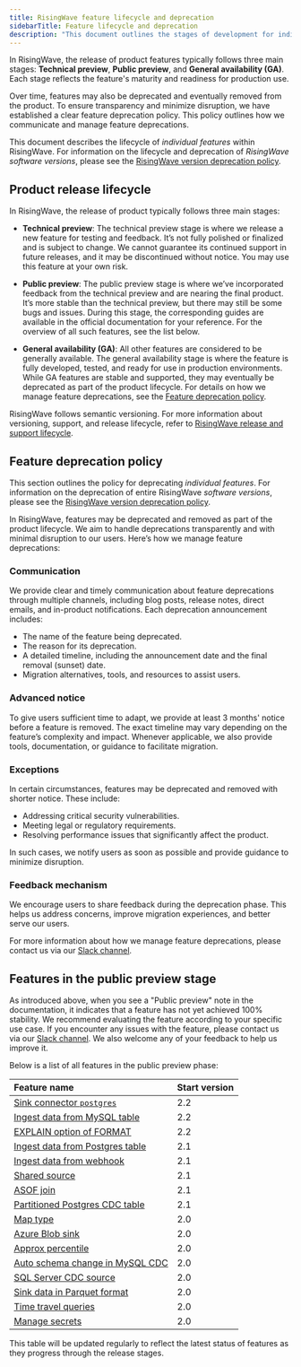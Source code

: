 ```yaml
---
title: RisingWave feature lifecycle and deprecation
sidebarTitle: Feature lifecycle and deprecation
description: "This document outlines the stages of development for individual features within RisingWave (Technical Preview, Public Preview, General Availability), and the policy for how features are deprecated and removed from the product. It also provides a list of features currently in Public Preview."
---
```


In RisingWave, the release of product features typically follows three main stages: **Technical preview**, **Public preview**, and **General availability (GA)**. Each stage reflects the feature's maturity and readiness for production use.

Over time, features may also be deprecated and eventually removed from the product. To ensure transparency and minimize disruption, we have established a clear feature deprecation policy. This policy outlines how we communicate and manage feature deprecations.

This document describes the lifecycle of *individual features* within RisingWave. For information on the lifecycle and deprecation of *RisingWave software versions*, please see the [RisingWave version deprecation policy](/changelog/version-deprecation).

## Product release lifecycle

In RisingWave, the release of product typically follows three main stages:

- **Technical preview**: The technical preview stage is where we release a new feature for testing and feedback. It’s not fully polished or finalized and is subject to change. We cannot guarantee its continued support in future releases, and it may be discontinued without notice. You may use this feature at your own risk.

- **Public preview**: The public preview stage is where we’ve incorporated feedback from the technical preview and are nearing the final product. It’s more stable than the technical preview, but there may still be some bugs and issues. During this stage, the corresponding guides are available in the official documentation for your reference. For the overview of all such features, see the list below.

- **General availability (GA)**: All other features are considered to be generally available. The general availability stage is where the feature is fully developed, tested, and ready for use in production environments. While GA features are stable and supported, they may eventually be deprecated as part of the product lifecycle. For details on how we manage feature deprecations, see the [Feature deprecation policy](#feature-deprecation-policy).

RisingWave follows semantic versioning. For more information about versioning, support, and release lifecycle, refer to [RisingWave release and support lifecycle](/changelog/release-support-lifecycle).

## Feature deprecation policy

This section outlines the policy for deprecating *individual features*. 
For information on the deprecation of entire RisingWave *software versions*, please see the [RisingWave version deprecation policy](/changelog/version-deprecation).

In RisingWave, features may be deprecated and removed as part of the product lifecycle. We aim to handle deprecations transparently and with minimal disruption to our users. Here’s how we manage feature deprecations:

### Communication

We provide clear and timely communication about feature deprecations through multiple channels, including blog posts, release notes, direct emails, and in-product notifications. Each deprecation announcement includes:

- The name of the feature being deprecated.
- The reason for its deprecation.
- A detailed timeline, including the announcement date and the final removal (sunset) date.
- Migration alternatives, tools, and resources to assist users.

### Advanced notice

To give users sufficient time to adapt, we provide at least 3 months' notice before a feature is removed. The exact timeline may vary depending on the feature’s complexity and impact. Whenever applicable, we also provide tools, documentation, or guidance to facilitate migration.

### Exceptions

In certain circumstances, features may be deprecated and removed with shorter notice. These include:

- Addressing critical security vulnerabilities.
- Meeting legal or regulatory requirements.
- Resolving performance issues that significantly affect the product.

In such cases, we notify users as soon as possible and provide guidance to minimize disruption.

### Feedback mechanism

We encourage users to share feedback during the deprecation phase. This helps us address concerns, improve migration experiences, and better serve our users.

For more information about how we manage feature deprecations, please contact us via our [Slack channel](https://go.risingwave.com/slack).

## Features in the public preview stage

As introduced above, when you see a "Public preview" note in the documentation, it indicates that a feature has not yet achieved 100% stability. We recommend evaluating the feature according to your specific use case. If you encounter any issues with the feature, please contact us via our [Slack channel](https://www.risingwave.com/slack). We also welcome any of your feedback to help us improve it.

Below is a list of all features in the public preview phase:

| Feature name |  Start version |
| :-- | :-- |
| [Sink connector `postgres`](/integrations/destinations/postgresql#create-a-sink)| 2.2 |
| [Ingest data from MySQL table](/integrations/sources/mysql-table)| 2.2 |
| [EXPLAIN option of FORMAT](/sql/commands/sql-explain#explain-options)| 2.2 |
| [Ingest data from Postgres table](/integrations/sources/postgresql-table) | 2.1 |
| [Ingest data from webhook](/integrations/sources/webhook) | 2.1 |
| [Shared source](/sql/commands/sql-create-source#shared-source)  | 2.1  |
| [ASOF join](/processing/sql/joins#asof-joins) | 2.1 |
| [Partitioned Postgres CDC table](/integrations/sources/postgresql-cdc#ingest-data-from-a-partitioned-table) | 2.1 |
| [Map type](/sql/data-types/map-type) | 2.0 |
| [Azure Blob sink](/integrations/destinations/azure-blob) | 2.0 |
| [Approx percentile](/sql/functions/aggregate#approx-percentile) | 2.0 |
| [Auto schema change in MySQL CDC](/integrations/sources/mysql-cdc#automatically-change-schema) | 2.0 |
| [SQL Server CDC source](/integrations/sources/sql-server-cdc) | 2.0 |
| [Sink data in Parquet format](/delivery/overview#sink-data-in-parquet-or-json-format) | 2.0 |
| [Time travel queries](/processing/time-travel-queries) | 2.0 |
| [Manage secrets](/operate/manage-secrets) | 2.0 |

This table will be updated regularly to reflect the latest status of features as they progress through the release stages.